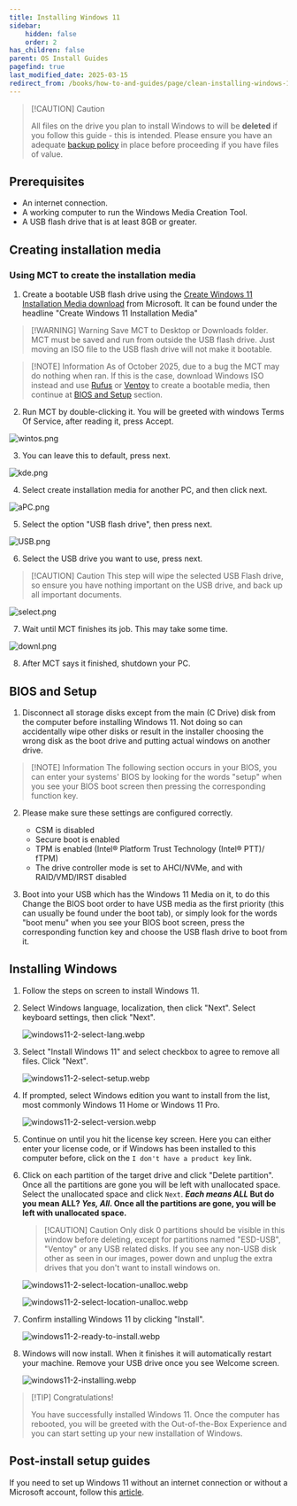 ```yaml
---
title: Installing Windows 11
sidebar:
    hidden: false
    order: 2
has_children: false
parent: OS Install Guides
pagefind: true
last_modified_date: 2025-03-15
redirect_from: /books/how-to-and-guides/page/clean-installing-windows-11
---
```


> [!CAUTION] Caution
> 
> All files on the drive you plan to install Windows to will be **deleted** if you follow this guide - this is intended. Please ensure you have an adequate [backup policy](/backups) in place before proceeding if you have files of value.

## Prerequisites

* An internet connection.
* A working computer to run the Windows Media Creation Tool.
* A USB flash drive that is at least 8GB or greater.

## Creating installation media

### Using MCT to create the installation media

1. Create a bootable USB flash drive using the [Create Windows 11 Installation Media download](https://www.microsoft.com/en-us/software-download/windows11) from Microsoft. It can be found under the headline "Create Windows 11 Installation Media"
    
> [!WARNING] Warning
> Save MCT to Desktop or Downloads folder. MCT must be saved and run from outside the USB flash drive. Just moving an ISO file to the USB flash drive will not make it bootable.

> [!NOTE] Information
> As of October 2025, due to a bug the MCT may do nothing when ran. If this is the case, download Windows ISO instead and use [Rufus](/factoids/rufus) or [Ventoy](/guides/ventoy) to create a bootable media, then continue at [BIOS and Setup](#bios-and-setup) section.
    
2. Run MCT by double-clicking it. You will be greeted with windows Terms Of Service, after reading it, press Accept.

![wintos.png](../../../assets/install-11/wintos.webp)

3. You can leave this to default, press next.

![kde.png](../../../assets/install-11/kde.webp)

4. Select create installation media for another PC, and then click next.

![aPC.png](../../../assets/install-11/aPC.webp)

5. Select the option "USB flash drive", then press next.

![USB.png](../../../assets/install-11/USB.webp)

6. Select the USB drive you want to use, press next. 

> [!CAUTION] Caution
>  This step will wipe the selected USB Flash drive, so ensure you have nothing important on the USB drive, and back up all important documents.

![select.png](../../../assets/install-11/select.webp)

7. Wait until MCT finishes its job. This may take some time.

![downl.png](../../../assets/install-11/downl.webp)

8. After MCT says it finished, shutdown your PC.


## BIOS and Setup

1. Disconnect all storage disks except from the main (C Drive) disk from the computer before installing Windows 11. Not doing so can accidentally wipe other disks or result in the installer choosing the wrong disk as the boot drive and putting actual windows on another drive.

> [!NOTE] Information
> The following section occurs in your BIOS, you can enter your systems' BIOS by looking for the words "setup" when you see your BIOS boot screen then pressing the corresponding function key.

2. Please make sure these settings are configured correctly.
   * CSM is disabled
   * Secure boot is enabled
   * TPM is enabled (Intel® Platform Trust Technology (Intel® PTT)/ fTPM)
   * The drive controller mode is set to AHCI/NVMe, and with RAID/VMD/IRST disabled

3. Boot into your USB which has the Windows 11 Media on it, to do this Change the BIOS boot order to have USB media as the first priority (this can usually be found under the boot tab), or simply look for the words "boot menu" when you see your BIOS boot screen, press the corresponding function key and choose the USB flash drive to boot from it.

## Installing Windows
 
1. Follow the steps on screen to install Windows 11. 
 
2. Select Windows language, localization, then click "Next". Select keyboard settings, then click "Next".

     ![windows11-2-select-lang.webp](../../../assets/install-11/windows11-2-select-lang.webp)

3. Select "Install Windows 11" and select checkbox to agree to remove all files. Click "Next".

     ![windows11-2-select-setup.webp](../../../assets/install-11/windows11-2-select-setup.webp)

4. If prompted, select Windows edition you want to install from the list, most commonly Windows 11 Home or Windows 11 Pro. 

    ![windows11-2-select-version.webp](../../../assets/install-11/windows11-2-select-version.webp)

5. Continue on until you hit the license key screen. Here you can either enter your license code, or if Windows has been installed to this computer before, click on the `I don't have a product key` link.


6. Click on each partition of the target drive and click "Delete partition". Once all the partitions are gone you will be left with unallocated space. Select the unallocated space and click `Next`. *****Each means ALL*** But do you mean ALL? ***Yes, All***. Once all the partitions are gone, you will be left with unallocated space.**

    > [!CAUTION] Caution
    > Only disk 0 partitions should be visible in this window before deleting, except for partitions named "ESD-USB", "Ventoy" or any USB related disks. If you see any non-USB disk other as seen in our images, power down and unplug the extra drives that you don't want to install windows on.

    ![windows11-2-select-location-unalloc.webp](../../../assets/install-11/windows11-2-select-location-used.webp)

    ![windows11-2-select-location-unalloc.webp](../../../assets/install-11/windows11-2-select-location-unalloc.webp)

    <DiskErrors />

7. Confirm installing Windows 11 by clicking "Install".

    ![windows11-2-ready-to-install.webp](../../../assets/install-11/windows11-2-ready-to-install.webp)

7. Windows will now install. When it finishes it will automatically restart your machine. Remove your USB drive once you see Welcome screen.

    ![windows11-2-installing.webp](../../../assets/install-11/windows11-2-installing.webp)

> [!TIP] Congratulations!
>
> You have successfully installed Windows 11. Once the computer has rebooted, you will be greeted with the Out-of-the-Box Experience and you can start setting up your new installation of Windows. 

## Post-install setup guides
If you need to set up Windows 11 without an internet connection or without a Microsoft account, follow this [article](/guides/bypass-11).
